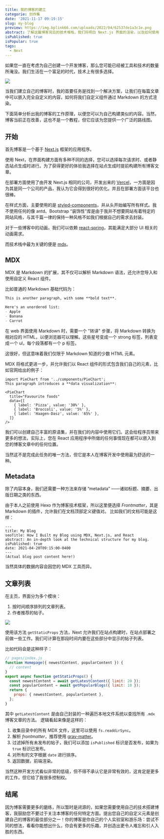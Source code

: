 ```yaml
---
title: 我的博客的建立
categorie: 创作集
date: '2021-11-17 09:19:15'
slug: my-blog
preview: https://img.bplink66.com/uploads/2022/04/62537de1a3c1e.png
abstract: 了解这篇博客背后的技术堆栈，我们将明白 Next.js 界面的渲染，以及如何使用 MDX 解析 Markdown 内容，并在文章中添加自定义组件，以及我如何组织我的代码库等等。
isPublished: true
isPopular: true
tags:
  - Next
---
```

如果您一直在考虑为自己创建一个开发博客，那么您可能已经被工具和技术的数量所淹没。我们生活在一个富足的时代，技术上有很多选择。

![](https://img.bplink66.com/uploads/2022/04/62537de1a3c1e.png)

当我们建立自己的博客时，我的首要任务是找到一个解决方案，让我们在每篇文章中可以嵌入完全自定义的内容，如何将我们自定义组件通过 Markdown 的方式渲染。

下面简单分析出我的博客的工作原理，以便您可以为自己构建类似的内容。当然，博客当前正在改善，这也不是一个教程，但它应该为您提供一个广泛的路线图。

## 开始
首先博客是一个基于 [Next.js](https://nextjs.org/) 框架的应用程序。

使用 Next，在界面构建方面有多种不同的选择，您可以选择每次请求时、或者静态站点生成时进行。为了获得更好的体验我选择在站点生成时提前构建所有博客文章。

在部署方面使用了由开发 Next.js 相同的公司，开发出来的 [Vercel](https://vercel.com/dashboard)，一方面是因为其是同一个公司的产品，我认为它会得到很好的优化。并且在部署方面该平台也很棒。

在样式方面，主要使用的是 [styled-components](https://styled-components.com/)，并从头开始编写所有样式。我不使用任何的像 antd、Bootstrap “装饰性”库是由于我并不想要网站有着特定的网站风格，与其千篇一律的保持一种风格不如我们根据自己的需求去封装。

对于一些博客中的动画，我们可以依赖 [react-spring](https://react-spring.io/)，其能满足大部分 UI 相关的动画需求。

而技术栈中最为关键的便是 [mdx](https://mdxjs.com/)。

## MDX
MDX 是 Markdown 的扩展，其不仅可以解析 Markdown 语法，还允许您导入和使用自定义 React 组件。

比如普通的 Markdown 基础代码为：
```Markdown
This is another paragraph, with some **bold text**.

Here's an unordered list:
- Apple
- Banana
- Carrot
```
在 web 界面使用 Markdown 时，需要一个 "转译" 步骤，将 Markdown 转换为相对应的 HTML，以便浏览器可以理解。这些星号变成一个 strong 标签，列表变成一个 ul，每个段落都有一个 p 标签。

这很好，但这意味着我们仅限于 Markdown 知道的少数 HTML 元素。

MDX 将格式更进一步，并允许我们以 React 组件的形式包含我们自己的元素，比如官网给出的例子：
```mdx
import PieChart from '../components/PieChart';
This paragraph introduces a **data visualization**:

<PieChart
  title="Favourite foods"
  data={[
    { label: 'Pizza', value: '30%' },
    { label: 'Broccoli', value: '5%' },
    { label: 'Haagen-Dasz', value: '65%' },
  ]}
/>
```
我们可以创建自己丰富的原语集，并在我们的内容中使用它们。这会给程序员带来更多的想法，实际上，您在 React 应用程序中所做的任何事情现在都可以嵌入到您的博客文章中的任何位置。

当然这不是完成此任务的唯一方法，但它是本人在博客开发中使用最为舒适的一种。

## Metadata
除了内容本身，我们还需要一种方法来存储 “metadata” ——诸如标题、摘要、出版日期之类的东西。

由于本人之前使用 Hexo 作为博客技术框架，所以这里便选择 *Frontmatter*，其是 Markdown 的插件，允许我们在文档顶部定义键值对。
比如我们的文档可能是这样：
```
---
title: My Blog
seoTitle: How I Built my Blog using MDX, Next.js, and React
abstract: An in-depth look at the technical structure for my blog.
isPublished: true
date: 2021-04-20T09:15:00-0400
---
(Actual blog post content here!)
```
当然具体的数据内容会因您的 MDX 工具而异。

## 文章列表
在主页，界面分为多个模块：
1. 按时间顺序排列的文章列表。
2. 作者推荐的帖子。

![](https://img.bplink66.com/2021/11/24/291ve5wynot.png)

使用该方法 `getStaticProps` 方法，Next 允许我们在站点构建时，在站点部署之前做一些工作。我们可计算在那段时间内要在这些部分中显示的帖子列表。

比如代码会是这种样子：
```jsx
// pages/index.js
function Homepage({ newestContent, popularContent }) {
  // content
}
export async function getStaticProps() {
  const newestContent = await getLatestContent({ limit: 20 });
  const popularContent = await getPopularBlogs({ limit: 10 });
  return {
    props: { newestContent, popularContent },
  };
}
```
其中 `getLatestContent` 是由自己封装的一种遍历本地文件系统以查找所有 `.mdx` 博客文章的方法。
逻辑看起来像是这样的：
1. 收集目录中的所有 MDX 文件，这里可以使用 `fs.readdirSync`。
2. 解析 *frontmatter*，推荐使用 [gray-matter](https://github.com/jonschlinkert/gray-matter)。
3. 过滤掉所有未发布的帖子，我们可以添加 `isPublished` 标识是否发布，如果为 `true` 标识已发布。
4. 对所有的文字根据 `date` 进行排序。
5. 返回数据，前端渲染。

当然这种开发方式看似非常的低级，但不得不承认它是非常有效的，这肯定是更多的工作，但它给了我很多控制权。

## 结尾
因为博客需要更多的磨练，所以暂时是闭源的，如果您需要使用自己的技术搭建博客，我鼓励您不要过于关注本博客的任何特定方面。提出您自己的自定义元素是创建自己的博客的最佳部分之一！你的博客是你自己的个人实验室和游乐场：尝试不同的想法，看看你能想出什么，你会有更多的乐趣，并创造出更令人难忘和引人入胜的东西。